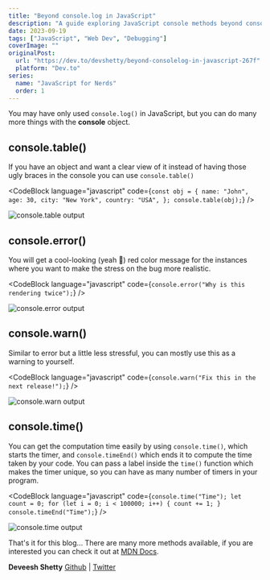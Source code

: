 ```yaml
---
title: "Beyond console.log in JavaScript"
description: "A guide exploring JavaScript console methods beyond console.log(), including table(), error(), warn(), and time() for better debugging and code analysis."
date: 2023-09-19
tags: ["JavaScript", "Web Dev", "Debugging"]
coverImage: ""
originalPost:
  url: "https://dev.to/devshetty/beyond-consolelog-in-javascript-267f"
  platform: "Dev.to"
series:
  name: "JavaScript for Nerds"
  order: 1
---
```



You may have only used `console.log()` in JavaScript, but you can do many more things with the **console** object.

## console.table()

If you have an object and want a clear view of it instead of having those ugly braces in the console you can use `console.table()`

<CodeBlock
  language="javascript"
  code={`const obj = {
  name: "John",
  age: 30,
  city: "New York",
  country: "USA",
};
console.table(obj);`}
/>

![console.table output](https://dev-to-uploads.s3.amazonaws.com/uploads/articles/2f45zqqoytph781kyak4.png)

## console.error()

You will get a cool-looking (yeah 🙂) red color message for the instances where you want to make the stress on the bug more realistic.

<CodeBlock
  language="javascript"
  code={`console.error("Why is this rendering twice");`}
/>

![console.error output](https://dev-to-uploads.s3.amazonaws.com/uploads/articles/kc0wuhxl6gvkq0ds3pba.png)

## console.warn()

Similar to error but a little less stressful, you can mostly use this as a warning to yourself.

<CodeBlock
  language="javascript"
  code={`console.warn("Fix this in the next release!");`}
/>

![console.warn output](https://dev-to-uploads.s3.amazonaws.com/uploads/articles/1c9en7hutb2nulv0j3ta.png)

## console.time()

You can get the computation time easily by using `console.time()`, which starts the timer, and `console.timeEnd()` which ends it to compute the time taken by your code.
You can pass a label inside the `time()` function which makes the timer unique, so you can have as many number of timers in your program.

<CodeBlock
  language="javascript"
  code={`console.time("Time");
let count = 0;
for (let i = 0; i < 100000; i++) {
  count += 1;
}
console.timeEnd("Time");`}
/>

![console.time output](https://dev-to-uploads.s3.amazonaws.com/uploads/articles/wb5i47dpx70f88raqaf9.png)

That's it for this blog... There are many more methods available, if you are interested you can check it out at [MDN Docs](https://developer.mozilla.org/en-US/docs/Web/API/console).

**Deveesh Shetty**
[Github](https://github.com/Deveesh-Shetty) | [Twitter](https://twitter.com/shettydeveesh)
